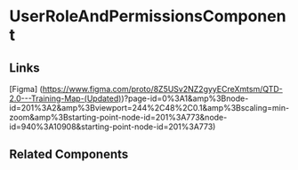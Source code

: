<!--user-role-and-permission.stories.mdx -->


<Meta title="QTD Components/DataExchange/User role and permission/README" component={UserRoleAndPermissionsComponent} />

# UserRoleAndPermissionsComponent

<ArgsTable of={UserRoleAndPermissionsComponent} />

## Links

[Figma] (https://www.figma.com/proto/8Z5USv2NZ2gyyECreXmtsm/QTD-2.0---Training-Map-(Updated))?page-id=0%3A1&amp%3Bnode-id=201%3A2&amp%3Bviewport=244%2C48%2C0.1&amp%3Bscaling=min-zoom&amp%3Bstarting-point-node-id=201%3A773&node-id=940%3A10908&starting-point-node-id=201%3A773)

## Related Components